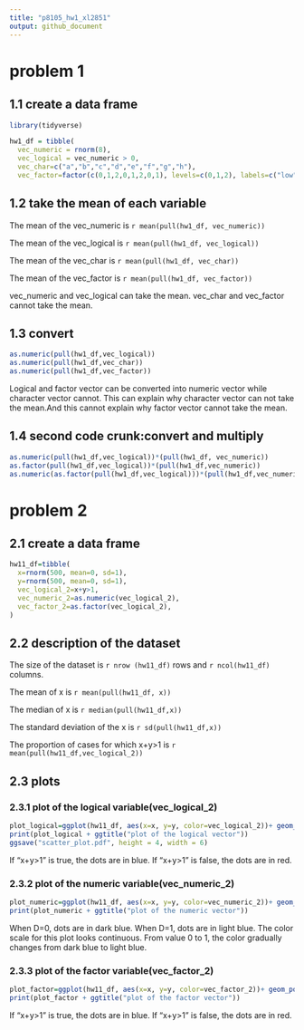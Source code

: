 ```yaml
---
title: "p8105_hw1_xl2851"
output: github_document
---
```

# problem 1

## 1.1 create a data frame
```r
library(tidyverse)

hw1_df = tibble(
  vec_numeric = rnorm(8),
  vec_logical = vec_numeric > 0,
  vec_char=c("a","b","c","d","e","f","g","h"),
  vec_factor=factor(c(0,1,2,0,1,2,0,1), levels=c(0,1,2), labels=c("low", "mediun", "high")))
```

## 1.2 take the mean of each variable
The mean of the vec_numeric is `r mean(pull(hw1_df, vec_numeric))`

The mean of the vec_logical is `r mean(pull(hw1_df, vec_logical))`

The mean of the vec_char is `r mean(pull(hw1_df, vec_char))`

The mean of the vec_factor is `r mean(pull(hw1_df, vec_factor))`

vec_numeric and vec_logical can take the mean. vec_char and vec_factor cannot take the mean.

## 1.3 convert
```r
as.numeric(pull(hw1_df,vec_logical))
as.numeric(pull(hw1_df,vec_char))
as.numeric(pull(hw1_df,vec_factor))
```
Logical and factor vector can be converted into numeric vector while character vector cannot. This can explain why character vector can not take the mean.And this cannot explain why factor vector cannot take the mean.

## 1.4 second code crunk:convert and multiply
```r
as.numeric(pull(hw1_df,vec_logical))*(pull(hw1_df, vec_numeric))
as.factor(pull(hw1_df,vec_logical))*(pull(hw1_df,vec_numeric))
as.numeric(as.factor(pull(hw1_df,vec_logical)))*(pull(hw1_df,vec_numeric))
```
# problem 2

## 2.1 create a data frame
```r
hw11_df=tibble(
  x=rnorm(500, mean=0, sd=1),
  y=rnorm(500, mean=0, sd=1),
  vec_logical_2=x+y>1,
  vec_numeric_2=as.numeric(vec_logical_2),
  vec_factor_2=as.factor(vec_logical_2),
)
```

## 2.2 description of the dataset 
The size of the dataset is `r nrow (hw11_df)` rows and `r ncol(hw11_df)` columns.

The mean of x is `r mean(pull(hw11_df, x))`

The median of x is `r median(pull(hw11_df,x))`

The standard deviation of the x is `r sd(pull(hw11_df,x))`

The proportion of cases for which x+y>1 is `r mean(pull(hw11_df,vec_logical_2))`

## 2.3 plots
### 2.3.1 plot of the logical variable(vec_logical_2)
```r
plot_logical=ggplot(hw11_df, aes(x=x, y=y, color=vec_logical_2))+ geom_point()
print(plot_logical + ggtitle("plot of the logical vector"))
ggsave("scatter_plot.pdf", height = 4, width = 6)
```
If "x+y>1" is true, the dots are in blue. If "x+y>1" is false, the dots are in red. 

### 2.3.2 plot of the numeric variable(vec_numeric_2)
```r
plot_numeric=ggplot(hw11_df, aes(x=x, y=y, color=vec_numeric_2))+ geom_point()
print(plot_numeric + ggtitle("plot of the numeric vector"))
```
When D=0, dots are in dark blue. When D=1, dots are in light blue.
The color scale for this plot looks continuous. From value 0 to 1, the color gradually changes from dark blue to light blue.

### 2.3.3 plot of the factor variable(vec_factor_2)
```r
plot_factor=ggplot(hw11_df, aes(x=x, y=y, color=vec_factor_2))+ geom_point()
print(plot_factor + ggtitle("plot of the factor vector"))
```
If "x+y>1" is true, the dots are in blue. If "x+y>1" is false, the dots are in red. 